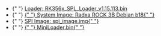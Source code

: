 
<ul>
  <li style={{ display: `${props.loader ? "block" : "none"}` }}>
    {" "}
    <a href=""> Loader: RK356x_SPL_Loader_v1.15.113.bin </a>
  </li>
  <li style={{ display: `${props.system_img ? "block" : "none"}` }}>
    {" "}
    <a href="https://github.com/radxa-build/rock-3b/releases/download/b18/rock-3b_debian_bullseye_xfce_b18.img.xz">
      {" "}
      System Image: Radxa ROCK 3B Debian b18{" "}
    </a>
  </li>
  <li style={{ display: `${props.spi_img ? "block" : "none"}` }}>
    {" "}
    <a href="" alt="spi image">
      SPI Image: spi_image.img{" "}
    </a>
  </li>
  <li style={{ display: `${props.miniloader ? "block" : "none"}` }}>
    {" "}
    <a href="" alt="MiniLoader">
      {" "}
      MiniLoader.bin{" "}
    </a>
  </li>
</ul>
